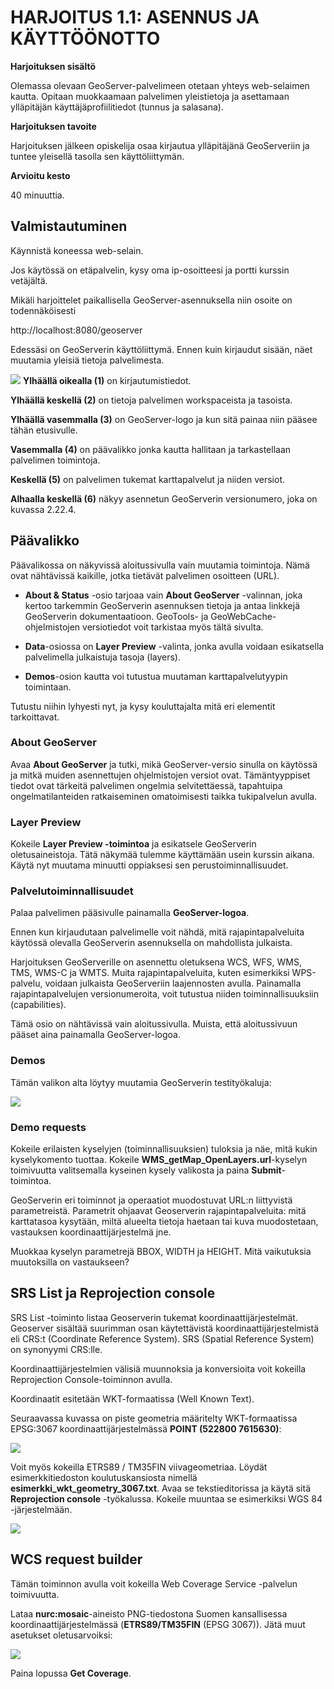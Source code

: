 # HARJOITUS 1.1: ASENNUS JA KÄYTTÖÖNOTTO

**Harjoituksen sisältö**

Olemassa olevaan GeoServer-palvelimeen otetaan yhteys web-selaimen kautta. Opitaan muokkaamaan palvelimen yleistietoja ja asettamaan ylläpitäjän käyttäjäprofiilitiedot (tunnus ja salasana).

**Harjoituksen tavoite**

Harjoituksen jälkeen opiskelija osaa kirjautua ylläpitäjänä GeoServeriin ja tuntee yleisellä tasolla sen käyttöliittymän.

**Arvioitu kesto**

40 minuuttia.

## **Valmistautuminen**

Käynnistä koneessa web-selain.

Jos käytössä on etäpalvelin, kysy oma ip-osoitteesi ja portti kurssin vetäjältä.

Mikäli harjoittelet paikallisella GeoServer-asennuksella niin osoite on todennäköisesti

::: note-box
http://localhost:8080/geoserver
:::

Edessäsi on GeoServerin käyttöliittymä. Ennen kuin kirjaudut sisään, näet muutamia yleisiä tietoja palvelimesta.

![](img/harjoitus_1/image1.png)
**Ylhäällä oikealla (1)** on kirjautumistiedot.

**Ylhäällä keskellä (2)** on tietoja palvelimen workspaceista ja tasoista.

**Ylhäällä vasemmalla (3)** on GeoServer-logo ja kun sitä painaa niin pääsee tähän etusivulle.

**Vasemmalla (4)** on päävalikko jonka kautta hallitaan ja tarkastellaan palvelimen toimintoja.

**Keskellä (5)** on palvelimen tukemat karttapalvelut ja niiden versiot.

**Alhaalla keskellä (6)** näkyy asennetun GeoServerin versionumero, joka on kuvassa 2.22.4.


## **Päävalikko**

Päävalikossa on näkyvissä aloitussivulla vain muutamia toimintoja. Nämä ovat nähtävissä kaikille, jotka tietävät palvelimen osoitteen (URL).

-   **About & Status** -osio tarjoaa vain **About GeoServer** -valinnan, joka kertoo tarkemmin GeoServerin asennuksen tietoja ja antaa linkkejä GeoServerin dokumentaatioon. GeoTools- ja GeoWebCache-ohjelmistojen versiotiedot voit tarkistaa myös tältä sivulta.

-   **Data**-osiossa on **Layer Preview** -valinta, jonka avulla voidaan esikatsella palvelimella julkaistuja tasoja (layers).

-   **Demos**-osion kautta voi tutustua muutaman karttapalvelutyypin toimintaan.

Tutustu niihin lyhyesti nyt, ja kysy kouluttajalta mitä eri elementit tarkoittavat.

### **About GeoServer**

Avaa **About GeoServer** ja tutki, mikä GeoServer-versio sinulla on käytössä ja mitkä muiden asennettujen ohjelmistojen versiot ovat. Tämäntyyppiset tiedot ovat tärkeitä palvelimen ongelmia selvitettäessä, tapahtuipa ongelmatilanteiden ratkaiseminen omatoimisesti taikka tukipalvelun avulla.

### **Layer Preview**

Kokeile **Layer Preview -toimintoa** ja esikatsele GeoServerin oletusaineistoja. Tätä näkymää tulemme käyttämään usein kurssin aikana. Käytä nyt muutama minuutti oppiaksesi sen perustoiminnallisuudet.

### **Palvelutoiminnallisuudet**

Palaa palvelimen pääsivulle painamalla **GeoServer-logoa**.

Ennen kun kirjaudutaan palvelimelle voit nähdä, mitä rajapintapalveluita käytössä olevalla GeoServerin asennuksella on mahdollista julkaista.

Harjoituksen GeoServerille on asennettu oletuksena WCS, WFS, WMS, TMS, WMS-C ja WMTS. Muita rajapintapalveluita, kuten esimerkiksi WPS-palvelu, voidaan julkaista GeoServeriin laajennosten avulla. Painamalla rajapintapalvelujen versionumeroita, voit tutustua niiden toiminnallisuuksiin (capabilities).

Tämä osio on nähtävissä vain aloitussivulla. Muista, että aloitussivuun pääset aina painamalla GeoServer-logoa.

### **Demos**

Tämän valikon alta löytyy muutamia GeoServerin testityökaluja:\

![](img/harjoitus_1/image2.png)

### **Demo requests**

Kokeile erilaisten kyselyjen (toiminnallisuuksien) tuloksia ja näe, mitä kukin kyselykomento tuottaa. Kokeile **WMS_getMap_OpenLayers.url**-kyselyn toimivuutta valitsemalla kyseinen kysely valikosta ja paina **Submit**-toimintoa.

GeoServerin eri toiminnot ja operaatiot muodostuvat URL:n liittyvistä parametreistä. Parametrit ohjaavat Geoserverin rajapintapalveluita: mitä karttatasoa kysytään, miltä alueelta tietoja haetaan tai kuva muodostetaan, vastauksen koordinaattijärjestelmä jne.

Muokkaa kyselyn parametrejä BBOX, WIDTH ja HEIGHT. Mitä vaikutuksia muutoksilla on vastaukseen?

## **SRS List ja Reprojection console**

SRS List -toiminto listaa Geoserverin tukemat koordinaattijärjestelmät. Geoserver sisältää suurimman osan käytettävistä koordinaattijärjestelmistä eli CRS:t (Coordinate Reference System). SRS (Spatial Reference System) on synonyymi CRS:lle.

Koordinaattijärjestelmien välisiä muunnoksia ja konversioita voit kokeilla Reprojection Console-toiminnon avulla.

Koordinaatit esitetään WKT-formaatissa (Well Known Text).

Seuraavassa kuvassa on piste geometria määritelty WKT-formaatissa EPSG:3067 koordinaattijärjestelmässä **POINT (522800 7615630)**:

![](img/harjoitus_1/image3.png)

Voit myös kokeilla ETRS89 / TM35FIN viivageometriaa. Löydät esimerkkitiedoston koulutuskansiosta nimellä **esimerkki_wkt_geometry_3067.txt**. Avaa se tekstieditorissa ja käytä sitä **Reprojection console** -työkalussa. Kokeile muuntaa se esimerkiksi WGS 84 -järjestelmään.

![](img/harjoitus_1/image4.png)

## **WCS request builder**

Tämän toiminnon avulla voit kokeilla Web Coverage Service -palvelun toimivuutta.

Lataa **nurc:mosaic**-aineisto PNG-tiedostona Suomen kansallisessa koordinaattijärjestelmässä (**ETRS89/TM35FIN** (EPSG 3067)). Jätä muut asetukset oletusarvoiksi:

![](img/harjoitus_1/image5.png)

Paina lopussa **Get Coverage**.
